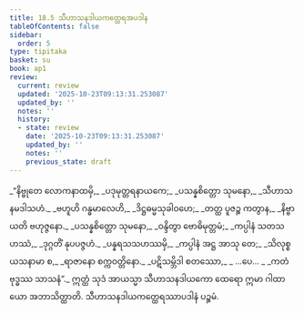 ```yaml
---
title: 18.5 သီဟာသနဒါယကတ္ထေရအပဒါန
tableOfContents: false
sidebar:
  order: 5
type: tipitaka
basket: su
book: ap1
review:
  current: review
  updated: '2025-10-23T09:13:31.253087'
  updated_by: ''
  notes: ''
  history:
  - state: review
    date: '2025-10-23T09:13:31.253087'
    updated_by: ''
    notes: ''
    previous_state: draft
---
```



<ReviewStatus review={frontmatter.review} showDetails={true} />

<HypothesisAnnotation frontmatter={frontmatter} />

<DynamicBreadcrumb />

<Division number="21" book="ap1" e="ch" v="20" p="209">

<Paragraph number="2538" type="verses" book="ap1">
_“နိဗ္ဗုတေ လောကနာထမှိ,_  
_ပဒုမုတ္တရနာယကေ;_  
_ပသန္နစိတ္တော သုမနော,_  
_သီဟာသနမဒါသဟံ._  

</Paragraph>

</Division>
<Division number="22" book="ap1" e="ch" v="20" p="209">

<Paragraph number="2539" type="verses" book="ap1">
_ဗဟူဟိ ဂန္ဓမာလေဟိ,_  
_ဒိဋ္ဌဓမ္မသုခါဝဟေ;_  
_တတ္ထ ပူဇဉ္စ ကတွာန,_  
_နိဗ္ဗာယတိ ဗဟုဇ္ဇနော._  

</Paragraph>

</Division>
<Division number="23" book="ap1" e="ch" v="20" p="209">

<Paragraph number="2540" type="verses" book="ap1">
_ပသန္နစိတ္တော သုမနော,_  
_ဝန္ဒိတွာ ဗောဓိမုတ္တမံ;_  
_ကပ္ပါနံ သတသဟဿံ,_  
_ဒုဂ္ဂတိံ နုပပဇ္ဇဟံ._  

</Paragraph>

</Division>
<Division number="24" book="ap1" e="ch" v="20" p="209">

<Paragraph number="2541" type="verses" book="ap1">
_ပန္နရသသဟဿမှိ,_  
_ကပ္ပါနံ အဋ္ဌ အာသု တေ;_  
_သိလုစ္စယသနာမာ စ,_  
_ရာဇာနော စက္ကဝတ္တိနော._  

</Paragraph>

</Division>
<Division number="25" book="ap1" e="ch" v="20" p="209">

<Paragraph number="2542" type="verses" book="ap1">
_ပဋိသမ္ဘိဒါ စတဿော,_  
_ …ပေ… _  
_ကတံ ဗုဒ္ဓဿ သာသနံ”._  

</Paragraph>

<Paragraph number="2543" book="ap1">
ဣတ္ထံ သုဒံ အာယသ္မာ သီဟာသနဒါယကော ထေရော ဣမာ ဂါထာယော အဘာသိတ္ထာတိ.

</Paragraph>
</Division>

<Paragraph number="2544" type="center" book="ap1">
သီဟာသနဒါယကတ္ထေရဿာပဒါနံ ပဉ္စမံ.
</Paragraph>